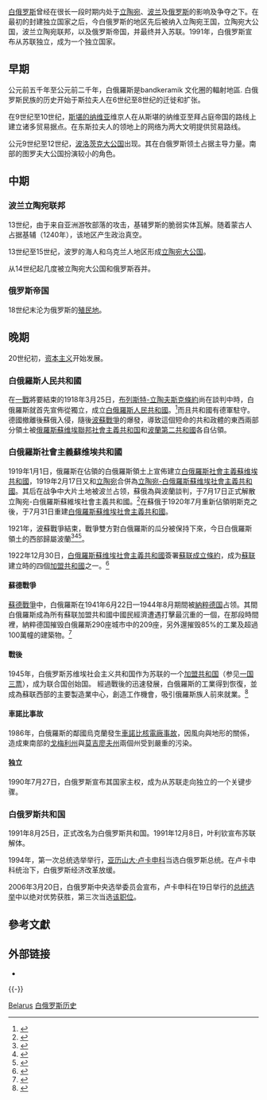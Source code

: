 {{noteTA
|G1=地名
}}
{{白俄罗斯历史}}
[[白俄罗斯|白俄罗斯]]曾经在很长一段时期内处于[[立陶宛|立陶宛]]、[[波兰|波兰]]及[[俄罗斯|俄罗斯]]的影响及争夺之下。在最初的封建独立国家之后，今白俄罗斯的地区先后被纳入立陶宛王国，立陶宛大公国，波兰立陶宛联邦，以及俄罗斯帝国，并最终并入苏联。1991年，白俄罗斯宣布从苏联独立，成为一个独立国家。

==早期==
公元前五千年至公元前二千年，白俄羅斯是bandkeramik 文化圈的輻射地區. 
白俄罗斯民族的历史开始于斯拉夫人在6世纪至8世纪的迁徙和扩张。

在9世纪至10世纪，[[斯堪的纳维亚|斯堪的纳维亚]]维京人在从斯堪的纳维亚至拜占庭帝国的路线上建立诸多贸易据点。在东斯拉夫人的领地上的网络为两大文明提供贸易路线。

公元9世纪至12世纪，[[波洛茨克公国|波洛茨克大公国]]出现。其在白俄罗斯领土占据主导力量。南部的图罗夫大公国扮演较小的角色。

== 中期 ==

===波兰立陶宛联邦===
{{main|蒙古征服基辅罗斯|立陶宛大公國}}
{{seealso|盧布林聯合|大洪水時代}}
13世纪，由于来自亚洲游牧部落的攻击，基辅罗斯的脆弱实体瓦解。随着蒙古人占据基辅（1240年），该地区产生政治真空。

13世纪至15世纪，波罗的海人和乌克兰人地区形成[[立陶宛大公国|立陶宛大公国]]。

从14世纪起几度被立陶宛大公国和俄罗斯吞并。

===俄罗斯帝国===
{{main|俄罗斯的领土演变}}
{{seealso|瓜分波蘭}}
18世纪末沦为俄罗斯的[[殖民地|殖民地]]。{{Fact|白俄羅斯的白，有西方的意思。沙皇被稱為白沙皇，白汗是因為俄羅斯在西方。}}

== 晚期 ==
20世纪初，[[资本主义|资本主义]]开始发展。

=== 白俄羅斯人民共和國 ===
在[[第一次世界大战|一戰]]將要結束的1918年3月25日，[[布列斯特-立陶夫斯克條約|布列斯特-立陶夫斯克條約]]尚在談判中時，白俄羅斯就首先宣佈從獨立，成立[[白俄羅斯人民共和國|白俄羅斯人民共和國]]。<ref>{{cite book | last = Ioffe | first = Grigory | title = Understanding Belarus and How Western Foreign Policy Misses the Mark | publisher = Rowman & Littlefield Publishers, Inc | date = 25 February 2008 | page = 57 | url = http://books.google.com/books?id=00B6wxgftH8C&pg=PA150&dq=west+belarus#v=onepage&q=west%20belarus&f=false | isbn = 0-7425-5558-5 | access-date = 2014-07-14 | archive-date = 2020-09-05 | archive-url = https://web.archive.org/web/20200905021415/https://books.google.com/books?id=00B6wxgftH8C&pg=PA150&dq=west+belarus#v=onepage&q=west%20belarus&f=false | dead-url = no }}</ref>而且共和國有德軍駐守。德國撤離後蘇俄入侵，隨後[[波蘇戰爭|波蘇戰爭]]的爆發，導致這個短命的共和政體的東西兩部分領土被[[俄羅斯蘇维埃聯邦社會主義共和国|俄羅斯蘇维埃聯邦社會主義共和国]]和[[波蘭第二共和國|波蘭第二共和國]]各自佔領。

=== 白俄羅斯社會主義蘇维埃共和國 ===
1919年1月1日，俄羅斯在佔領的白俄羅斯領土上宣佈建立[[白俄羅斯社會主義蘇维埃共和國|白俄羅斯社會主義蘇维埃共和國]]，1919年2月17日又和[[立陶宛|立陶宛]]合併為[[立陶宛-白俄羅斯蘇维埃社會主義共和國|立陶宛-白俄羅斯蘇维埃社會主義共和國]]。其后在战争中大片土地被波兰占领，蘇俄為與波蘭談判，于7月17日正式解散立陶宛-白俄羅斯蘇維埃社會主義共和國。<ref>{{cite book |title=The Soviet-Polish peace of 1921 and the creation of interwar Europe |first=Jerzy |last=Borzęcki |url=http://books.google.com/books?id=wjsk1sdZzdIC&pg=PA36 |page=36 |publisher=Yale University Press |year=2008 |isbn=978-0-300-12121-6 |access-date=2014-07-14 |archive-date=2016-05-18 |archive-url=https://web.archive.org/web/20160518155821/https://books.google.com/books?id=wjsk1sdZzdIC&pg=PA36 |dead-url=no }}</ref>在蘇俄于1920年7月重新佔領明斯克之後，于7月31日重建[[白俄羅斯蘇维埃社會主義共和國|白俄羅斯蘇维埃社會主義共和國]]。

1921年，波蘇戰爭結束，戰爭雙方對白俄羅斯的瓜分被保持下來，今日白俄羅斯領土的西部歸屬波蘭<ref name="ocu1">{{cite book |url=http://books.google.com/books?id=FCBVPqAWuUsC&pg=PA19&dq=occupation+of+Western+Belarus#v=onepage&q=occupation%20of%20Western%20Belarus&f=false |title=The global and the local: understanding the dialectics of business systems |accessdate=10 November 2009 |last=Sorge |first=Arndt |year=2005 |publisher=[[Oxford_University_Press|Oxford University Press]] |isbn=978-1-84331-385-4 |archive-date=2015-03-20 |archive-url=https://web.archive.org/web/20150320032206/http://books.google.com/books?id=FCBVPqAWuUsC&pg=PA19&dq=occupation+of+Western+Belarus#v=onepage&q=occupation%20of%20Western%20Belarus&f=false |dead-url=no }}</ref><ref name="ocu2">{{cite book |url=http://books.google.com/books?id=RSxt-JB-PDkC&pg=PA37&dq=occupation+of+Western+Belarus#v=onepage&q=occupation%20of%20Western%20Belarus&f=false |title=Miniature empires: a historical dictionary of the newly independent states |accessdate=10 November 2009 |last=Minahan |first=James |year=1998 |publisher=[[Greenwood_Publishing_Group|Greenwood Press]] |isbn=978-0-313-30610-5 |archive-date=2020-06-25 |archive-url=https://web.archive.org/web/20200625063735/https://books.google.com/books?id=RSxt-JB-PDkC&pg=PA37&dq=occupation+of+Western+Belarus#v=onepage&q=occupation%20of%20Western%20Belarus&f=false |dead-url=no }}</ref><ref name="autogenerated2">{{cite book |url=http://books.google.com/books?id=FCBVPqAWuUsC&pg=PA19&dq=occupation+of+Western+Belarus#v=onepage&q=occupation%20of%20Western%20Belarus&f=false |title=Homelands: war, population and statehood in Eastern Europe and Russia, 1918–1924 |accessdate=10 November 2009 |last=Baron |first=Nick |year=2004 |publisher=[[Wimbledon_Publishing_Company|Wimbledon Publishing Company]] |isbn=978-1-84331-385-4 |archive-date=2015-03-20 |archive-url=https://web.archive.org/web/20150320032206/http://books.google.com/books?id=FCBVPqAWuUsC&pg=PA19&dq=occupation+of+Western+Belarus#v=onepage&q=occupation%20of%20Western%20Belarus&f=false |dead-url=no }}</ref>。

1922年12月30日，[[白俄羅斯蘇维埃社會主義共和國|白俄羅斯蘇维埃社會主義共和國]]簽署[[蘇联成立條約|蘇联成立條約]]，成为[[蘇联|蘇联]]建立時的四個[[加盟共和國|加盟共和國]]之一。<ref>{{cite book | last = Marples | first = David | title = Belarus: A Denationalized Nation | publisher = Routledge | year = 1999 | page = 5 | url = http://books.google.com/books?id=EMCYfOSaLSgC&pg=PA8&dq=Belarusian+People%27s+Republic&cd=3#v=onepage&q=Belarusian%20People%27s%20Republic&f=false | isbn = 90-5702-343-1 | access-date = 2014-07-14 | archive-date = 2014-07-21 | archive-url = https://web.archive.org/web/20140721013725/http://books.google.com/books?id=EMCYfOSaLSgC&pg=PA8&dq=Belarusian+People%27s+Republic&cd=3#v=onepage&q=Belarusian%20People%27s%20Republic&f=false | dead-url = no }}</ref>

==== 蘇德戰爭 ====
[[蘇德戰爭|蘇德戰爭]]中，白俄羅斯在1941年6月22日—1944年8月期間被[[納粹德国|納粹德国]]占领。其間白俄羅斯成為所有蘇联加盟共和國中國民經濟遭遇打擊最沉重的一個，在那段時間裡，納粹德国摧毁白俄羅斯290座城市中的209座，另外還摧毁85%的工業及超過100萬幢的建築物。<ref name="axell">{{cite book | last = Axell | first = Albert | title = Russia's Heroes, 1941–45 | publisher=Carroll & Graf Publishers | year= 2002 | page = [https://archive.org/details/russiasheroes19400albe/page/247 247] | url =https://archive.org/details/russiasheroes19400albe| isbn = 0-7867-1011-X }}</ref>

==== 戰後 ====
1945年，白俄罗斯苏维埃社会主义共和国作为苏联的一个[[苏联加盟共和国|加盟共和国]]（参见[[一国三票|一国三票]]），成为联合国创始国。
經過戰後的迅速發展，白俄羅斯的工業得到恢復，並成為蘇联西部的主要製造業中心，創造工作機會，吸引俄羅斯族人前來就業。<ref name="苏联时期">{{cite web |url=http://www.iexplore.com/travel-guides/europe/belarus/history-and-culture |title=白俄罗斯历史文化 |accessdate=26 March 2006 |publisher=iExplore.com |archive-date=2013-05-09 |archive-url=https://web.archive.org/web/20130509090508/http://www.iexplore.com/travel-guides/europe/belarus/history-and-culture |dead-url=yes }}</ref>

==== 車諾比事故 ====
1986年，白俄羅斯的鄰國烏克蘭發生[[車諾比核電廠事故|車諾比核電廠事故]]，因風向與地形的關係，造成東南部的[[戈梅利州|戈梅利州]]與[[莫吉廖夫州|莫吉廖夫州]]兩個州受到嚴重的污染。

==== 独立 ====
1990年7月27日，白俄罗斯宣布其国家主权，成为从苏联走向独立的一个关键步骤。

===白俄罗斯共和国===
1991年8月25日，正式改名为白俄罗斯共和国。1991年12月8日，叶利钦宣布苏联解体。

1994年，第一次总统选举举行，[[亚历山大·卢卡申科|亚历山大·卢卡申科]]当选白俄罗斯总统。在卢卡申科统治下，白俄罗斯经济改革放缓。

2006年3月20日，白俄罗斯中央选举委员会宣布，卢卡申科在19日举行的[[总统选举|总统选举]]中以绝对优势获胜，第三次当选[[白俄罗斯总统|该职位]]。

== 參考文獻==
{{Reflist|30em}}

== 外部链接 ==
* {{Commons category-inline|History of Belarus|白俄罗斯历史}}

{{-}}
{{白俄罗斯主题}}
{{欧洲题目|历史}}

[[Category:欧洲各国历史|Belarus]]
[[Category:白俄罗斯历史|]]